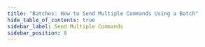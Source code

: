 ```yaml
---
title: "Batches: How to Send Multiple Commands Using a Batch"
hide_table_of_contents: true
sidebar_label: Send Multiple Commands
sidebar_position: 0
---
```





<LanguageSwitcher supportedLanguages={supportedLanguages} />

<LanguageContent language="csharp">
   <HowToSendMultipleCommandsUsingABatchCsharp />
</LanguageContent>

<LanguageContent language="java">
   <HowToSendMultipleCommandsUsingABatchJava />
</LanguageContent>


<!---
### Transactions
- [Transaction Support](../../../client-api/faq/transaction-support)

### Commands
- [Put](../../../client-api/commands/documents/put)
- [Delete](../../../client-api/commands/documents/delete)
- [How to Get Document Metadata Only](../../../client-api/commands/documents/how-to/get-document-metadata-only)

### Patching
- [How to Perform Single Document Patch Operations](../../../client-api/operations/patching/single-document)

### Attachments
- [What are Attachments](../../../document-extensions/attachments/what-are-attachments)


-->